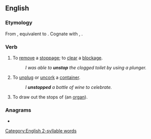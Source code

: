 ==English==

===Etymology===
From {{inh|en|enm|unstoppen}}, equivalent to {{prefix|en|un|stop}}. Cognate with {{cog|nl|ontstoppen}}, {{cog|de|entstopfen}}.

===Verb===
{{en-verb|++}}

# To [[remove]] a [[stoppage]]; to [[clear]] a [[blockage]].
#: ''I was able to '''unstop''' the clogged toilet by using a plunger.''
# To [[unplug]] or [[uncork]] a [[container]].
#: ''I '''unstopped''' a bottle of wine to celebrate.''
# To draw out the stops of (an [[organ]]).

===Anagrams===
* {{anagrams|en|a=nopstu|Pontus|puntos|put-ons|puts on|ton-ups|unpots}}

[[Category:English 2-syllable words]]